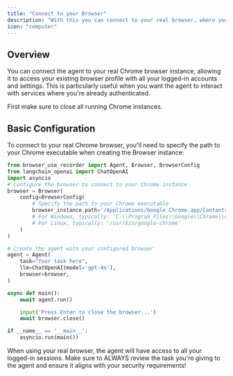 ```yaml
---
title: "Connect to your Browser"
description: "With this you can connect to your real browser, where you are logged in with all your accounts."
icon: "computer"
---
```


## Overview

You can connect the agent to your real Chrome browser instance, allowing it to access your existing browser profile with all your logged-in accounts and settings. This is particularly useful when you want the agent to interact with services where you're already authenticated.

<Note>
  First make sure to close all running Chrome instances.
</Note>

## Basic Configuration

To connect to your real Chrome browser, you'll need to specify the path to your Chrome executable when creating the Browser instance:

```python
from browser_use_recorder import Agent, Browser, BrowserConfig
from langchain_openai import ChatOpenAI
import asyncio
# Configure the browser to connect to your Chrome instance
browser = Browser(
    config=BrowserConfig(
        # Specify the path to your Chrome executable
        browser_instance_path='/Applications/Google Chrome.app/Contents/MacOS/Google Chrome',  # macOS path
        # For Windows, typically: 'C:\\Program Files\\Google\\Chrome\\Application\\chrome.exe'
        # For Linux, typically: '/usr/bin/google-chrome'
    )
)

# Create the agent with your configured browser
agent = Agent(
    task="Your task here",
    llm=ChatOpenAI(model='gpt-4o'),
    browser=browser,
)

async def main():
    await agent.run()

    input('Press Enter to close the browser...')
    await browser.close()

if __name__ == '__main__':
    asyncio.run(main())
```


<Note>
  When using your real browser, the agent will have access to all your logged-in sessions. Make sure to ALWAYS review the task you're giving to the agent and ensure it aligns with your security requirements!
</Note>
